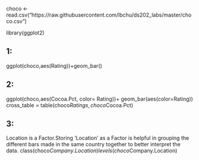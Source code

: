 choco <- read.csv("https://raw.githubusercontent.com/lbchu/ds202_labs/master/choco.csv")

library(ggplot2)

## 1:
ggplot(choco,aes(Rating))+geom_bar()


## 2:
ggplot(choco,aes(Cocoa.Pct, color= Rating))+ geom_bar(aes(color=Rating)) 
cross_table = table(choco$Ratings,choco$Cocoa.Pct)


## 3:
Location is a Factor.Storing 'Location' as a Factor is helpful in grouping the different bars made in the same country together to better interpret the data.
class(choco$Company.Location)
levels(choco$Company.Location)


